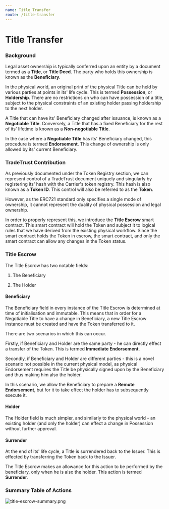 ```yaml
---
name: Title Transfer
route: /title-transfer
---
```


# Title Transfer

### Background
Legal asset ownership is typically conferred upon an entity by a document termed as a **Title**, or **Title Deed**. The party who holds this ownership is known as the **Beneficiary**.

In the physical world, an original print of the physical Title can be held by various parties at points in its' life cycle. This is termed **Possession**, or **Holdership**. There are no restrictions on who can have possession of a title, subject to the physical constraints of an existing holder passing holdership to the next holder.

A Title that can have its' Beneficiary changed after issuance, is known as a **Negotiable Title**. Conversely, a Title that has a fixed Beneficiary for the rest of its' lifetime is known as a **Non-negotiable Title**.

In the case where a **Negotiable Title** has its' Beneficiary changed, this procedure is termed **Endorsement**. This change of ownership is only allowed by its' current Beneficiary. 

### TradeTrust Contribution

As previously documented under the Token Registry section, we can represent control of a TradeTrust document uniquely and singularly by registering its' hash with the Carrier's token registry. This hash is also known as a **Token ID**. This control will also be referred to as the **Token**.

However, as the ERC721 standard only specifies a single mode of ownership, it cannot represent the duality of physical possession and legal ownership.

In order to properly represent this, we introduce the **Title Escrow** smart contract. This smart contract will hold the Token and subject it to logical rules that we have derived from the existing physical workflow. Since the smart contract holds the Token in escrow, the smart contract, and only the smart contract can allow any changes in the Token status.

### Title Escrow

The Title Escrow has two notable fields:

1) The Beneficiary

2) The Holder

#### Beneficiary
The Beneficiary field in every instance of the Title Escrow is determined at time of initialisation and immutable. This means that in order for a Negotiable Title to have a change in Beneficiary, a new Title Escrow instance must be created and have the Token transferred to it.

There are two scenarios in which this can occur.

Firstly, if Beneficiary and Holder are the same party - he can directly effect a transfer of the Token. This is termed **Immediate Endorsement**.

Secondly, if Beneficiary and Holder are different parties - this is a novel scenario not possible in the current physical model, as physical Endorsement requires the Title be physically signed upon by the Beneficiary and thus making him also the holder.

In this scenario, we allow the Beneficiary to prepare a **Remote Endorsement**, but for it to take effect the holder has to subsequently execute it.


#### Holder

The Holder field is much simpler, and similarly to the physical world - an existing holder (and only the holder) can effect a change in Possession without further approval.

#### Surrender

At the end of its' life cycle, a Title is surrendered back to the Issuer. This is effected by transferring the Token back to the Issuer. 

The Title Escrow makes an allowance for this action to be performed by the beneficiary, only when he is also the holder. This action is termed **Surrender**.

### Summary Table of Actions

![title-escrow-summary.png](./title-escrow-summary.png)